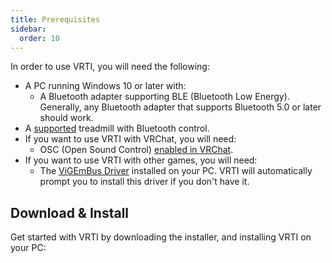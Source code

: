 ```yaml
---
title: Prerequisites
sidebar:
  order: 10
---
```



In order to use VRTI, you will need the following:

- A PC running Windows 10 or later with:
  - A Bluetooth adapter supporting BLE (Bluetooth Low Energy). Generally, any Bluetooth adapter that supports Bluetooth 5.0 or later should work.
- A [supported](/vrti/help/supported-devices) treadmill with Bluetooth control.
- If you want to use VRTI with VRChat, you will need:
  - OSC (Open Sound Control) [enabled in VRChat](https://docs.vrchat.com/docs/osc-overview#enabling-it).
- If you want to use VRTI with other games, you will need:
  - The [ViGEmBus Driver](https://github.com/nefarius/ViGEmBus/releases) installed on your PC. VRTI will automatically prompt you to install this driver if you don't have it.

## Download & Install

Get started with VRTI by downloading the installer, and installing VRTI on your PC:

<LinkCard title="Download VRTI Installer" href="#" />

